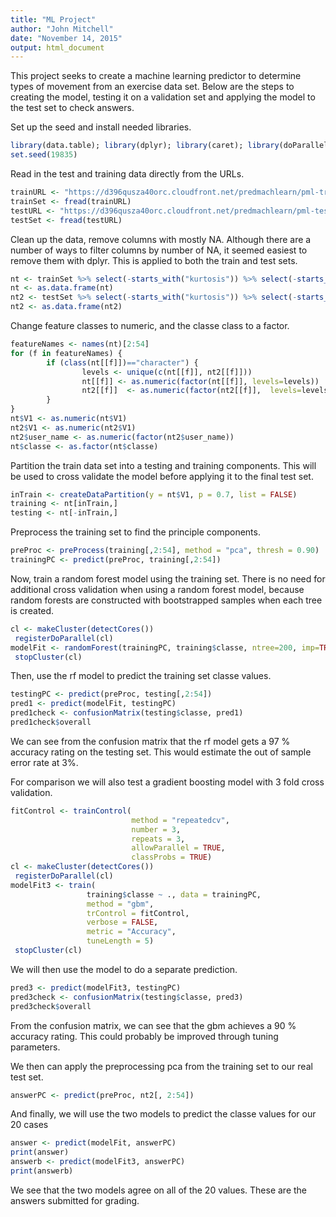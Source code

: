 ```yaml
---
title: "ML Project"
author: "John Mitchell"
date: "November 14, 2015"
output: html_document
---
```

This project seeks to create a machine learning predictor to determine types of movement from an exercise data set. Below are the steps to creating the model, testing it on a validation set and applying the model to the test set to check answers.

Set up the seed and install needed libraries.
```r
library(data.table); library(dplyr); library(caret); library(doParallel); library(xgboost); library(randomForest);
set.seed(19835)
```

Read in the test and training data directly from the URLs.
```r
trainURL <- "https://d396qusza40orc.cloudfront.net/predmachlearn/pml-training.csv"
trainSet <- fread(trainURL)
testURL <- "https://d396qusza40orc.cloudfront.net/predmachlearn/pml-testing.csv"
testSet <- fread(testURL)
```

Clean up the data, remove columns with mostly NA. Although there are a number of ways to filter columns by number of NA, it seemed easiest to remove them with dplyr. This is applied to both the train and test sets.
```r
nt <- trainSet %>% select(-starts_with("kurtosis")) %>% select(-starts_with("skewness")) %>% select(-starts_with("max")) %>% select(-starts_with("min")) %>% select(-starts_with("amplitude")) %>% select(-starts_with("var")) %>% select(-starts_with("avg")) %>% select(-starts_with("stddev")) %>% select(-starts_with("raw")) %>% select(-starts_with("cvtd")) %>% select(-starts_with("new_window")) %>% select(-starts_with("num_window"))
nt <- as.data.frame(nt)
nt2 <- testSet %>% select(-starts_with("kurtosis")) %>% select(-starts_with("skewness")) %>% select(-starts_with("max")) %>% select(-starts_with("min")) %>% select(-starts_with("amplitude")) %>% select(-starts_with("var")) %>% select(-starts_with("avg")) %>% select(-starts_with("stddev")) %>% select(-starts_with("raw")) %>% select(-starts_with("cvtd")) %>% select(-starts_with("new_window")) %>% select(-starts_with("num_window"))
nt2 <- as.data.frame(nt2)
```

Change feature classes to numeric, and the classe class to a factor.
```r
featureNames <- names(nt)[2:54]
for (f in featureNames) {
        if (class(nt[[f]])=="character") {
                levels <- unique(c(nt[[f]], nt2[[f]]))
                nt[[f]] <- as.numeric(factor(nt[[f]], levels=levels))
                nt2[[f]]  <- as.numeric(factor(nt2[[f]],  levels=levels))
        }
}
nt$V1 <- as.numeric(nt$V1)
nt2$V1 <- as.numeric(nt2$V1)
nt2$user_name <- as.numeric(factor(nt2$user_name))
nt$classe <- as.factor(nt$classe)
```

Partition the train data set into a testing and training components. This will be used to cross validate the model before applying it to the final test set.
```r
inTrain <- createDataPartition(y = nt$V1, p = 0.7, list = FALSE)
training <- nt[inTrain,]
testing <- nt[-inTrain,]
```

Preprocess the training set to find the principle components.
```r
preProc <- preProcess(training[,2:54], method = "pca", thresh = 0.90)
trainingPC <- predict(preProc, training[,2:54])
```

Now, train a random forest model using the training set. There is no need for additional cross validation when using a random forest model, because random forests are constructed with bootstrapped samples when each tree is created.
```r
cl <- makeCluster(detectCores())
 registerDoParallel(cl)
modelFit <- randomForest(trainingPC, training$classe, ntree=200, imp=TRUE, sampsize=10000, do.trace=FALSE)
 stopCluster(cl)
```
Then, use the rf model to predict the training set classe values. 
```r
testingPC <- predict(preProc, testing[,2:54])
pred1 <- predict(modelFit, testingPC)
pred1check <- confusionMatrix(testing$classe, pred1)
pred1check$overall
```
We can see from the confusion matrix that the rf model gets a 97 % accuracy rating on the testing set. This would estimate the out of sample error rate at 3%.

For comparison we will also test a gradient boosting model with 3 fold cross validation.
```r
fitControl <- trainControl(
                           method = "repeatedcv",
                           number = 3,
                           repeats = 3,
                           allowParallel = TRUE,
                           classProbs = TRUE)
cl <- makeCluster(detectCores())
 registerDoParallel(cl)
modelFit3 <- train(
                 training$classe ~ ., data = trainingPC,
                 method = "gbm",
                 trControl = fitControl,
                 verbose = FALSE,
                 metric = "Accuracy",
                 tuneLength = 5)
 stopCluster(cl)
```

We will then use the model to do a separate prediction.
```r
pred3 <- predict(modelFit3, testingPC)
pred3check <- confusionMatrix(testing$classe, pred3)
pred3check$overall
```

From the confusion matrix, we can see that the gbm achieves a 90 % accuracy rating. This could probably be improved through tuning parameters.

We then can apply the preprocessing pca from the training set to our real test set.
```r
answerPC <- predict(preProc, nt2[, 2:54])
```

And finally, we will use the two models to predict the classe values for our 20 cases
```r
answer <- predict(modelFit, answerPC)
print(answer)
answerb <- predict(modelFit3, answerPC)
print(answerb)
```
We see that the two models agree on all of the 20 values. These are the answers submitted for grading. 

